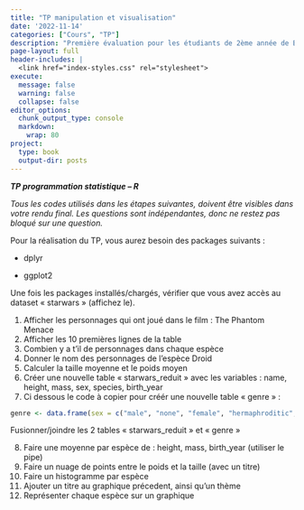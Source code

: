 ```yaml
---
title: "TP manipulation et visualisation"
date: '2022-11-14'
categories: ["Cours", "TP"]
description: "Première évaluation pour les étudiants de 2ème année de BUT STID (VCOD alternance)."
page-layout: full
header-includes: |
  <link href="index-styles.css" rel="stylesheet">
execute: 
  message: false
  warning: false
  collapse: false
editor_options: 
  chunk_output_type: console
  markdown: 
    wrap: 80
project:
  type: book
  output-dir: posts
---
```


***TP programmation statistique -- R***

*Tous les codes utilisés dans les étapes suivantes, doivent être visibles dans
votre rendu final. Les questions sont indépendantes, donc ne restez pas bloqué
sur une question.*

Pour la réalisation du TP, vous aurez besoin des packages suivants :

-   dplyr

-   ggplot2

Une fois les packages installés/chargés, vérifier que vous avez accès au dataset
« starwars » (affichez le).

1)  Afficher les personnages qui ont joué dans le film : The Phantom Menace
2)  Afficher les 10 premières lignes de la table
3)  Combien y a t'il de personnages dans chaque espèce
4)  Donner le nom des personnages de l'espèce Droid
5)  Calculer la taille moyenne et le poids moyen
6)  Créer une nouvelle table « starwars_reduit » avec les variables : name,
    height, mass, sex, species, birth_year
7)  Ci dessous le code à copier pour créér une nouvelle table « genre » :

<!-- -->

```r
genre <- data.frame(sex = c("male", "none", "female", "hermaphroditic","NA"), sex_2022 = c("Homme", "Non prononcé", "Femme", "Bisexué",""))
```

Fusionner/joindre les 2 tables « starwars_reduit » et « genre » <!-- -->

8)  Faire une moyenne par espèce de : height, mass, birth_year (utiliser le
    pipe)
9)  Faire un nuage de points entre le poids et la taille (avec un titre)
10) Faire un histogramme par espèce
11) Ajouter un titre au graphique précedent, ainsi qu'un thème
12) Représenter chaque espèce sur un graphique
